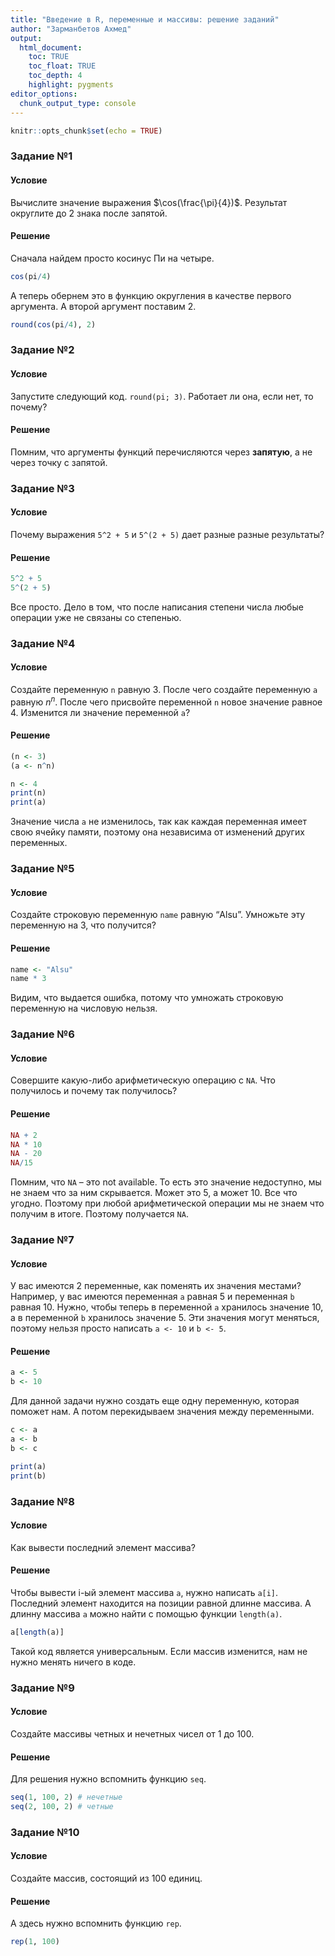 ```yaml
---
title: "Введение в R, переменные и массивы: решение заданий"
author: "Зарманбетов Ахмед"
output: 
  html_document:
    toc: TRUE
    toc_float: TRUE
    toc_depth: 4
    highlight: pygments
editor_options: 
  chunk_output_type: console
---
```


```r
knitr::opts_chunk$set(echo = TRUE)
```

### Задание №1

#### Условие

Вычислите значение выражения $\cos(\frac{\pi}{4})$. Результат округлите до 2 знака после запятой.

#### Решение

Сначала найдем просто косинус Пи на четыре.

```r
cos(pi/4)
```

А теперь обернем это в функцию округления в качестве первого аргумента. А второй аргумент поставим 2. 

```r
round(cos(pi/4), 2)
```

### Задание №2

#### Условие

Запустите следующий код. `round(pi; 3)`. Работает ли она, если нет, то почему?

#### Решение

Помним, что аргументы функций перечисляются через **запятую**, а не через точку с запятой.

### Задание №3

#### Условие

Почему выражения `5^2 + 5` и `5^(2 + 5)` дает разные разные результаты?

#### Решение

```r
5^2 + 5
5^(2 + 5)
```

Все просто. Дело в том, что после написания степени числа любые операции уже не связаны со степенью.

### Задание №4

#### Условие

Создайте переменную `n` равную 3. После чего создайте переменную `a` равную $n^n$. После чего присвойте переменной `n` новое значение равное 4. Изменится ли значение переменной `a`?

#### Решение

```r
(n <- 3)
(a <- n^n)
```

```r
n <- 4
print(n)
print(a)
```

Значение числа `a` не изменилось, так как каждая переменная имеет свою ячейку памяти, поэтому она независима от изменений других переменных.

### Задание №5

#### Условие

Создайте строковую переменную `name` равную "Alsu". Умножьте эту переменную на 3, что получится?

#### Решение

```r
name <- "Alsu"
name * 3
```

Видим, что выдается ошибка, потому что умножать строковую переменную на числовую нельзя.

### Задание №6

#### Условие

Совершите какую-либо арифметическую операцию с `NA`. Что получилось и почему так получилось?

#### Решение

```r
NA + 2
NA * 10
NA - 20
NA/15
```

Помним, что `NA` -- это not available. То есть это значение недоступно, мы не знаем что за ним скрывается. Может это 5, а может 10. Все что угодно. Поэтому при любой арифметической операции мы не знаем что получим в итоге. Поэтому получается `NA`.

### Задание №7

#### Условие

У вас имеются 2 переменные, как поменять их значения местами? Например, у вас имеются переменная `a` равная 5 и переменная `b` равная 10. Нужно, чтобы теперь в переменной `a` хранилось значение 10, а в переменной `b` хранилось значение 5. Эти значения могут меняться, поэтому нельзя просто написать `a <- 10` и `b <- 5`.

#### Решение

```r
a <- 5
b <- 10
```

Для данной задачи нужно создать еще одну переменную, которая поможет нам. А потом перекидываем значения между переменными.

```r
c <- a
a <- b
b <- c

print(a)
print(b)
```

### Задание №8

#### Условие

Как вывести последний элемент массива?

#### Решение

Чтобы вывести i-ый элемент массива `a`, нужно написать `a[i]`. Последний элемент находится на позиции равной длинне массива. А длинну массива `a` можно найти с помощью функции `length(a)`. 

```r
a[length(a)]
```

Такой код является универсальным. Если массив изменится, нам не нужно менять ничего в коде. 

### Задание №9

#### Условие

Создайте массивы четных и нечетных чисел от 1 до 100.

#### Решение

Для решения нужно вспомнить функцию `seq`.

```r
seq(1, 100, 2) # нечетные
seq(2, 100, 2) # четные
```

### Задание №10

#### Условие

Создайте массив, состоящий из 100 единиц. 

#### Решение

А здесь нужно вспомнить функцию `rep`.

```r
rep(1, 100)
```

